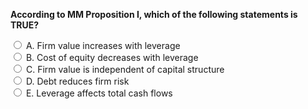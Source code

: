 ::: {.question-block}

<form onsubmit="event.preventDefault(); checkAnswer('module7_mcq_q52')" data-correct-answer="C">
<strong style="display: block;">According to MM Proposition I, which of the following statements is TRUE?</strong>

<label><input type="radio" name="module7_mcq_q52" value="A"> A. Firm value increases with leverage</label><br>
<label><input type="radio" name="module7_mcq_q52" value="B"> B. Cost of equity decreases with leverage</label><br>
<label><input type="radio" name="module7_mcq_q52" value="C"> C. Firm value is independent of capital structure</label><br>
<label><input type="radio" name="module7_mcq_q52" value="D"> D. Debt reduces firm risk</label><br>
<label><input type="radio" name="module7_mcq_q52" value="E"> E. Leverage affects total cash flows</label><br>
</form>

<div id="feedback-module7_mcq_q52" class="feedback" data-status="" style="display:none;">
✅ Correct: C. In perfect markets, capital structure has no effect on total firm value.
</div>

:::
